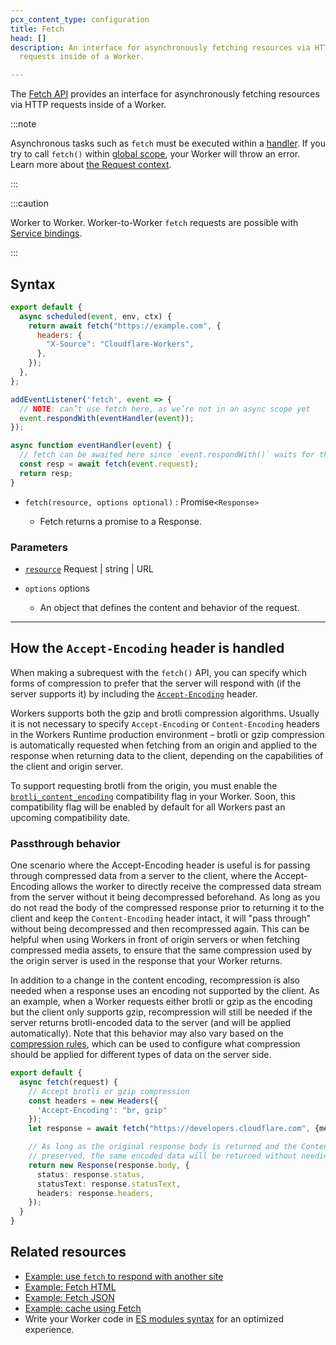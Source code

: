 ```yaml
---
pcx_content_type: configuration
title: Fetch
head: []
description: An interface for asynchronously fetching resources via HTTP
  requests inside of a Worker.

---
```



The [Fetch API](https://developer.mozilla.org/en-US/docs/Web/API/Fetch_API) provides an interface for asynchronously fetching resources via HTTP requests inside of a Worker.

:::note


Asynchronous tasks such as `fetch` must be executed within a [handler](/workers/runtime-apis/handlers/). If you try to call `fetch()` within [global scope](https://developer.mozilla.org/en-US/docs/Glossary/Global_scope), your Worker will throw an error. Learn more about [the Request context](/workers/runtime-apis/request/#the-request-context).


:::

:::caution

Worker to Worker. Worker-to-Worker `fetch` requests are possible with [Service bindings](/workers/runtime-apis/bindings/service-bindings/).


:::

## Syntax

<Tabs> <TabItem label="Module Worker" icon="seti:javascript">

```js null {3-7}
export default {
  async scheduled(event, env, ctx) {
    return await fetch("https://example.com", {
      headers: {
        "X-Source": "Cloudflare-Workers",
      },
    });
  },
};
```

</TabItem> <TabItem label="Service Worker" icon="seti:javascript">

```js null {8}
addEventListener('fetch', event => {
  // NOTE: can’t use fetch here, as we’re not in an async scope yet
  event.respondWith(eventHandler(event));
});

async function eventHandler(event) {
  // fetch can be awaited here since `event.respondWith()` waits for the Promise it receives to settle
  const resp = await fetch(event.request);
  return resp;
}
```

</TabItem> </Tabs>



* <code>fetch(resource, options optional)</code> : Promise`<Response>`

  * Fetch returns a promise to a Response.



### Parameters



* [`resource`](https://developer.mozilla.org/en-US/docs/Web/API/fetch#resource) Request | string | URL

* `options` options
  * An object that defines the content and behavior of the request.



***

## How the `Accept-Encoding` header is handled

When making a subrequest with the `fetch()` API, you can specify which forms of compression to prefer that the server will respond with (if the server supports it) by including the [`Accept-Encoding`](https://developer.mozilla.org/en-US/docs/Web/HTTP/Headers/Accept-Encoding) header.

Workers supports both the gzip and brotli compression algorithms. Usually it is not necessary to specify `Accept-Encoding` or `Content-Encoding` headers in the Workers Runtime production environment – brotli or gzip compression is automatically requested when fetching from an origin and applied to the response when returning data to the client, depending on the capabilities of the client and origin server.

To support requesting brotli from the origin, you must enable the [`brotli_content_encoding`](/workers/configuration/compatibility-dates/#brotli-content-encoding-support) compatibility flag in your Worker. Soon, this compatibility flag will be enabled by default for all Workers past an upcoming compatibility date.

### Passthrough behavior

One scenario where the Accept-Encoding header is useful is for passing through compressed data from a server to the client, where the Accept-Encoding allows the worker to directly receive the compressed data stream from the server without it being decompressed beforehand. As long as you do not read the body of the compressed response prior to returning it to the client and keep the `Content-Encoding` header intact, it will "pass through" without being decompressed and then recompressed again. This can be helpful when using Workers in front of origin servers or when fetching compressed media assets, to ensure that the same compression used by the origin server is used in the response that your Worker returns.

In addition to a change in the content encoding, recompression is also needed when a response uses an encoding not supported by the client. As an example, when a Worker requests either brotli or gzip as the encoding but the client only supports gzip, recompression will still be needed if the server returns brotli-encoded data to the server (and will be applied automatically). Note that this behavior may also vary based on the [compression rules](/rules/compression-rules/), which can be used to configure what compression should be applied for different types of data on the server side.

```typescript
export default {
  async fetch(request) {
    // Accept brotli or gzip compression
    const headers = new Headers({
      'Accept-Encoding': "br, gzip"
    });
    let response = await fetch("https://developers.cloudflare.com", {method: "GET", headers});

    // As long as the original response body is returned and the Content-Encoding header is
    // preserved, the same encoded data will be returned without needing to be compressed again.
    return new Response(response.body, {
      status: response.status,
      statusText: response.statusText,
      headers: response.headers,
    });
  }
}
```

## Related resources

* [Example: use `fetch` to respond with another site](/workers/examples/respond-with-another-site/)
* [Example: Fetch HTML](/workers/examples/fetch-html/)
* [Example: Fetch JSON](/workers/examples/fetch-json/)
* [Example: cache using Fetch](/workers/examples/cache-using-fetch/)
* Write your Worker code in [ES modules syntax](/workers/reference/migrate-to-module-workers/) for an optimized experience.
